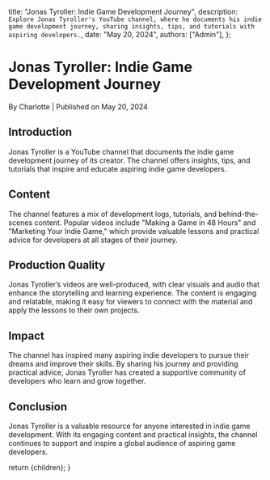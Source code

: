
  title: "Jonas Tyroller: Indie Game Development Journey",
  description: `Explore Jonas Tyroller's YouTube channel, where he documents his indie game development journey, sharing insights, tips, and tutorials with aspiring developers.`,
  date: "May 20, 2024",
  authors: ["Admin"],
};

<h1>Jonas Tyroller: Indie Game Development Journey</h1>
<div className="text-sm text-gray-500 dark:text-gray-400">
  By Charlotte | Published on May 20, 2024
</div>

<section id="introduction">
  <h2>Introduction</h2>
  <span>
    Jonas Tyroller is a YouTube channel that documents the indie game
    development journey of its creator. The channel offers insights, tips, and
    tutorials that inspire and educate aspiring indie game developers.
  </span>
</section>

<section id="content">
  <h2>Content</h2>
  <span>
    The channel features a mix of development logs, tutorials, and
    behind-the-scenes content. Popular videos include "Making a Game in 48
    Hours" and "Marketing Your Indie Game," which provide valuable lessons and
    practical advice for developers at all stages of their journey.
  </span>
</section>

<section id="production-quality">
  <h2>Production Quality</h2>
  <span>
    Jonas Tyroller’s videos are well-produced, with clear visuals and audio that
    enhance the storytelling and learning experience. The content is engaging
    and relatable, making it easy for viewers to connect with the material and
    apply the lessons to their own projects.
  </span>
</section>

<section id="impact">
  <h2>Impact</h2>
  <span>
    The channel has inspired many aspiring indie developers to pursue their
    dreams and improve their skills. By sharing his journey and providing
    practical advice, Jonas Tyroller has created a supportive community of
    developers who learn and grow together.
  </span>
</section>

<section id="conclusion">
  <h2>Conclusion</h2>
  <span>
    Jonas Tyroller is a valuable resource for anyone interested in indie game
    development. With its engaging content and practical insights, the channel
    continues to support and inspire a global audience of aspiring game
    developers.
  </span>
</section>

  return <MdxLayout>{children}</MdxLayout>;
}
